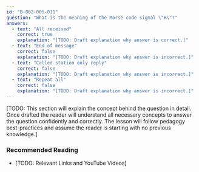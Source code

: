 ```yaml
---
id: "B-002-005-011"
question: "What is the meaning of the Morse code signal \"R\"?"
answers:
  - text: "All received"
    correct: true
    explanation: "[TODO: Draft explanation why answer is correct.]"
  - text: "End of message"
    correct: false
    explanation: "[TODO: Draft explanation why answer is incorrect.]"
  - text: "Called station only reply"
    correct: false
    explanation: "[TODO: Draft explanation why answer is incorrect.]"
  - text: "Repeat all"
    correct: false
    explanation: "[TODO: Draft explanation why answer is incorrect.]"
---
```


[TODO: This section will explain the concept behind the question in detail. Once drafted the reader will understand all necessary concepts to answer the question confidently and correctly. The lesson will follow pedagogy best-practices and assume the reader is starting with no previous knowledge.]

### Recommended Reading

- [TODO: Relevant Links and YouTube Videos]
